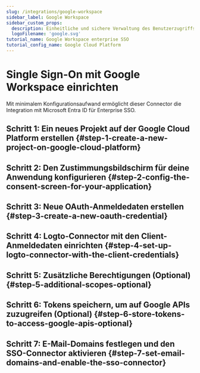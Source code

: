 ```yaml
---
slug: /integrations/google-workspace
sidebar_label: Google Workspace
sidebar_custom_props:
  description: Einheitliche und sichere Verwaltung des Benutzerzugriffs innerhalb des Google-Ökosystems. (Unified and secure management of user access within the Google ecosystem.)
  logoFilename: 'google.svg'
tutorial_name: Google Workspace enterprise SSO
tutorial_config_name: Google Cloud Platform
---
```




# Single Sign-On mit Google Workspace einrichten

Mit minimalem Konfigurationsaufwand ermöglicht dieser Connector die Integration mit Microsoft Entra ID für Enterprise SSO.

<GuideTip />

## Schritt 1: Ein neues Projekt auf der Google Cloud Platform erstellen \{#step-1-create-a-new-project-on-google-cloud-platform}

<Step1 />

## Schritt 2: Den Zustimmungsbildschirm für deine Anwendung konfigurieren \{#step-2-config-the-consent-screen-for-your-application}

<Step2 />

## Schritt 3: Neue OAuth-Anmeldedaten erstellen \{#step-3-create-a-new-oauth-credential}

<Step3 />

## Schritt 4: Logto-Connector mit den Client-Anmeldedaten einrichten \{#step-4-set-up-logto-connector-with-the-client-credentials}

<Step4 />

## Schritt 5: Zusätzliche Berechtigungen (Optional) \{#step-5-additional-scopes-optional}

<Step5 />

## Schritt 6: Tokens speichern, um auf Google APIs zuzugreifen (Optional) \{#step-6-store-tokens-to-access-google-apis-optional}

<Step6 />

## Schritt 7: E-Mail-Domains festlegen und den SSO-Connector aktivieren \{#step-7-set-email-domains-and-enable-the-sso-connector}

<Step7 />
